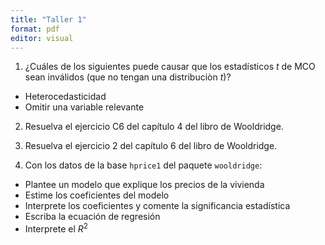 ```yaml
---
title: "Taller 1"
format: pdf
editor: visual
---
```


1. ¿Cuáles de los siguientes puede causar que los estadísticos $t$ de MCO sean inválidos (que no tengan una distribuciòn $t$)?
  - Heterocedasticidad
  - Omitir una variable relevante

2. Resuelva el ejercicio C6 del capítulo 4 del libro de Wooldridge.

3. Resuelva el ejercicio 2 del capítulo 6 del libro de Wooldridge.

4. Con los datos de la base `hprice1` del paquete `wooldridge`:
  - Plantee un modelo que explique los precios de la vivienda
  - Estime los coeficientes del modelo
  - Interprete los coeficientes y comente la significancia estadística
  - Escriba la ecuación de regresión
  - Interprete el $R^2$